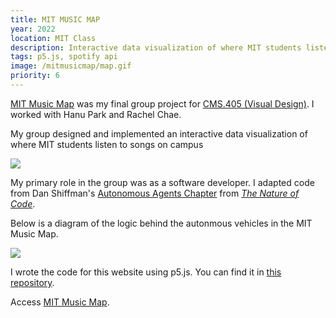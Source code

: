 ```yaml
---
title: MIT MUSIC MAP
year: 2022
location: MIT Class
description: Interactive data visualization of where MIT students listen to songs on campus.
tags: p5.js, spotify api
image: /mitmusicmap/map.gif
priority: 6
---
```


[MIT Music Map](https://trudypainter.github.io/mit-music-map/) was my final group project for [CMS.405 (Visual Design)](https://cms405.github.io/).
I worked with Hanu Park and Rachel Chae.

My group designed and implemented an interactive data visualization of where MIT students listen to songs on campus

![](/mitmusicmap/map.gif)

My primary role in the group was as a software developer. I adapted code from Dan Shiffman's
[Autonomous Agents Chapter](https://www.youtube.com/playlist?list=PLRqwX-V7Uu6YHt0dtyf4uiw8tKOxQLvlW)
from [_The Nature of Code_](https://natureofcode.com/book/chapter-6-autonomous-agents/).

Below is a diagram of the logic behind the autonmous vehicles in the MIT Music Map.

![](/mitmusicmap/steeringprog.png)

I wrote the code for this website using p5.js. You can find it in [this repository](https://github.com/trudypainter/mit-music-map).

Access [MIT Music Map](https://trudypainter.github.io/mit-music-map/).
